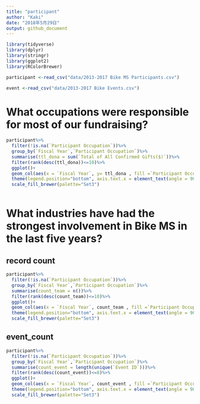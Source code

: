 ```yaml
---
title: "participant"
author: "Kaki"
date: "2018年5月29日"
output: github_document
---
```

```r
library(tidyverse)
library(dplyr)
library(stringr)
library(ggplot2)
library(RColorBrewer)
```

```r
participant <-read_csv("data/2013-2017 Bike MS Participants.csv")
```
```r
event <-read_csv("data/2013-2017 Bike Events.csv")
```

# What occupations were responsible for most of our fundraising?
```r
participant%>%
  filter(!is.na(`Participant Occupation`))%>%
  group_by(`Fiscal Year`,`Participant Occupation`)%>%
  summarise(ttl_dona = sum(`Total of All Confirmed Gifts($)`))%>%
  filter(rank(desc(ttl_dona))<=10)%>%
  ggplot()+
  geom_col(aes(x = `Fiscal Year`, y= ttl_dona , fill =`Participant Occupation` ), position = "dodge")+
  theme(legend.position="bottom", axis.text.x = element_text(angle = 90, hjust = 1))+
  scale_fill_brewer(palette="Set3")



```


# What industries have had the strongest involvement in Bike MS in the last five years?

## record count
```r
participant%>%
  filter(!is.na(`Participant Occupation`))%>%
  group_by(`Fiscal Year`,`Participant Occupation`)%>%
  summarise(count_team = n())%>%
  filter(rank(desc(count_team))<=10)%>%
  ggplot()+
  geom_col(aes(x = `Fiscal Year`, count_team , fill =`Participant Occupation` ), position = "dodge")+
  theme(legend.position="bottom", axis.text.x = element_text(angle = 90, hjust = 1))+
  scale_fill_brewer(palette="Set3")
```

## event_count
```r
participant%>%
  filter(!is.na(`Participant Occupation`))%>%
  group_by(`Fiscal Year`,`Participant Occupation`)%>%
  summarise(count_event = length(unique(`Event ID`)))%>%
  filter(rank(desc(count_event))<=8)%>%
  ggplot()+
  geom_col(aes(x = `Fiscal Year`, count_event , fill =`Participant Occupation` ), position = "dodge")+
  theme(legend.position="bottom", axis.text.x = element_text(angle = 90, hjust = 1))+
  scale_fill_brewer(palette="Set3")
```

